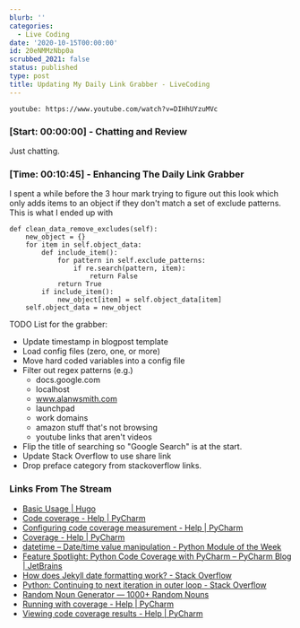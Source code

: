 ```yaml
---
blurb: ''
categories:
  - Live Coding
date: '2020-10-15T00:00:00'
id: 20eNMMzNbp0a
scrubbed_2021: false
status: published
type: post
title: Updating My Daily Link Grabber - LiveCoding
---
```


`youtube: https://www.youtube.com/watch?v=DIHhUYzuMVc`

### [Start: 00:00:00] - Chatting and Review

Just chatting.

### [Time: 00:10:45] - Enhancing The Daily Link Grabber

I spent a while before the 3 hour mark trying to figure out this look which only adds items to an object if they don't match a set of exclude patterns. This is what I ended up with

    def clean_data_remove_excludes(self):
        new_object = {}
        for item in self.object_data:
            def include_item():
                for pattern in self.exclude_patterns:
                    if re.search(pattern, item):
                        return False
                return True
            if include_item():
                new_object[item] = self.object_data[item]
        self.object_data = new_object


TODO List for the grabber:

- Update timestamp in blogpost template
- Load config files (zero, one, or more)
- Move hard coded variables into a config file
- Filter out regex patterns (e.g.)
    - docs.google.com
    - localhost
    - www.alanwsmith.com
    - launchpad
    - work domains
    - amazon stuff that's not browsing
    - youtube links that aren't videos
- Flip the title of searching so "Google Search" is at the start.
- Update Stack Overflow to use share link
- Drop preface category from stackoverflow links.



### Links From The Stream

- [Basic Usage | Hugo](https://gohugo.io/getting-started/usage/)
- [Code coverage - Help | PyCharm](https://www.jetbrains.com/help/pycharm/code-coverage.html)
- [Configuring code coverage measurement - Help | PyCharm](https://www.jetbrains.com/help/pycharm/configuring-code-coverage-measurement.html)
- [Coverage - Help | PyCharm](https://www.jetbrains.com/help/pycharm/coverage-settings.html)
- [datetime – Date/time value manipulation - Python Module of the Week](https://pymotw.com/2/datetime/)
- [Feature Spotlight: Python Code Coverage with PyCharm – PyCharm Blog | JetBrains](https://blog.jetbrains.com/pycharm/2015/06/feature-spotlight-python-code-coverage-with-pycharm/)
- [How does Jekyll date formatting work? - Stack Overflow](https://stackoverflow.com/questions/7395520/how-does-jekyll-date-formatting-work)
- [Python: Continuing to next iteration in outer loop - Stack Overflow](https://stackoverflow.com/questions/1859072/python-continuing-to-next-iteration-in-outer-loop)
- [Random Noun Generator — 1000+ Random Nouns](https://randomwordgenerator.com/noun.php)
- [Running with coverage - Help | PyCharm](https://www.jetbrains.com/help/pycharm/running-test-with-coverage.html)
- [Viewing code coverage results - Help | PyCharm](https://www.jetbrains.com/help/pycharm/viewing-code-coverage-results.html)
